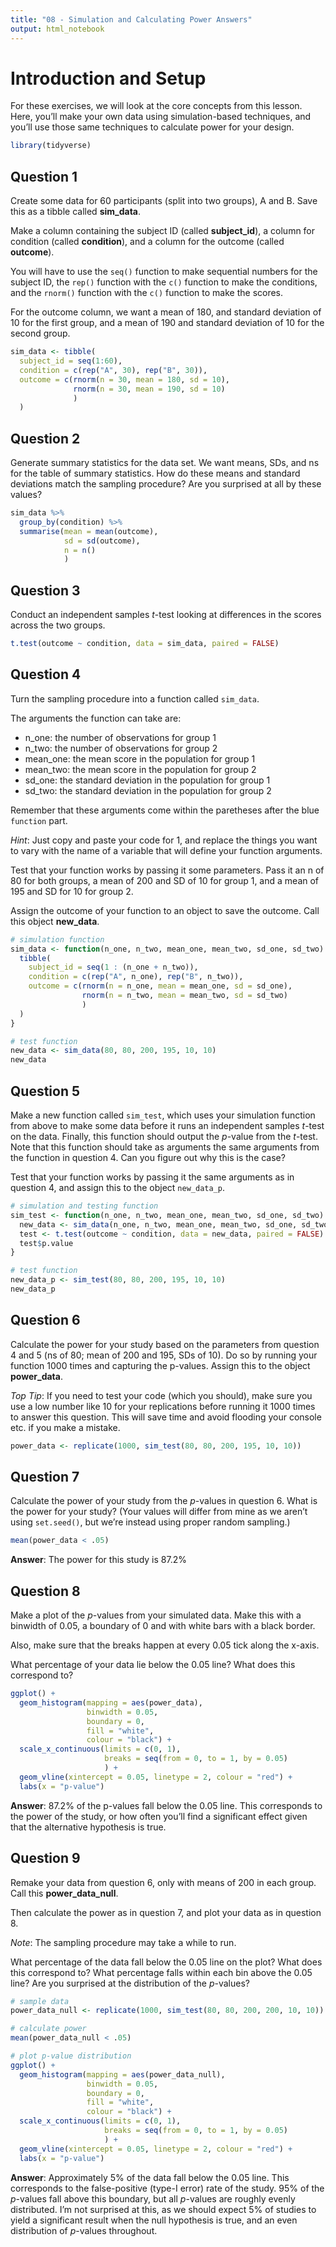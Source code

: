 ---
title: "08 - Simulation and Calculating Power Answers"
output: html_notebook
---

# Introduction and Setup

For these exercises, we will look at the core concepts from this lesson. Here, you'll make your own data using simulation-based techniques, and you'll use those same techniques to calculate power for your design.

```{r 8_exercise_libraries, message=FALSE}
library(tidyverse)
```

## Question 1

Create some data for 60 participants (split into two groups), A and B. Save this as a tibble called **sim_data**. 

Make a column containing the subject ID (called **subject_id**), a column for condition (called **condition**), and a column for the outcome (called **outcome**). 

You will have to use the `seq()` function to make sequential numbers for the subject ID, the `rep()` function with the `c()` function to make the conditions, and the `rnorm()` function with the `c()` function to make the scores.

For the outcome column, we want a mean of 180, and standard deviation of 10 for the first group, and a mean of 190 and standard deviation of 10 for the second group.

```{r 8_question_one}
sim_data <- tibble(
  subject_id = seq(1:60),
  condition = c(rep("A", 30), rep("B", 30)),
  outcome = c(rnorm(n = 30, mean = 180, sd = 10), 
              rnorm(n = 30, mean = 190, sd = 10)
              )
  )
```

## Question 2

Generate summary statistics for the data set. We want means, SDs, and ns for the table of summary statistics. How do these means and standard deviations match the sampling procedure? Are you surprised at all by these values?

```{r 8_question_two_a}
sim_data %>% 
  group_by(condition) %>% 
  summarise(mean = mean(outcome),
            sd = sd(outcome),
            n = n()
            )
```

## Question 3

Conduct an independent samples *t*-test looking at differences in the scores across the two groups.

```{r 7_question_three}
t.test(outcome ~ condition, data = sim_data, paired = FALSE)
```

## Question 4

Turn the sampling procedure into a function called `sim_data`. 

The arguments the function can take are:

- n_one: the number of observations for group 1
- n_two: the number of observations for group 2
- mean_one: the mean score in the population for group 1
- mean_two: the mean score in the population for group 2
- sd_one: the standard deviation in the population for group 1
- sd_two: the standard deviation in the population for group 2

Remember that these arguments come within the paretheses after the blue `function` part. 

*Hint*: Just copy and paste your code for 1, and replace the things you want to vary with the name of a variable that will define your function arguments.

Test that your function works by passing it some parameters. Pass it an n of 80 for both groups, a mean of 200 and SD of 10 for group 1, and a mean of 195 and SD for 10 for group 2. 

Assign the outcome of your function to an object to save the outcome. Call this object **new_data**.

```{r 8_question_four}
# simulation function
sim_data <- function(n_one, n_two, mean_one, mean_two, sd_one, sd_two) {
  tibble(
    subject_id = seq(1 : (n_one + n_two)),
    condition = c(rep("A", n_one), rep("B", n_two)),
    outcome = c(rnorm(n = n_one, mean = mean_one, sd = sd_one), 
                rnorm(n = n_two, mean = mean_two, sd = sd_two)
                )
  )
}

# test function
new_data <- sim_data(80, 80, 200, 195, 10, 10)
new_data
```

## Question 5

Make a new function called `sim_test`, which uses your simulation function from above to make some data before it runs an independent samples *t*-test on the data. Finally, this function should output the *p*-value from the *t*-test. Note that this function should take as arguments the same arguments from the function in question 4. Can you figure out why this is the case? 

Test that your function works by passing it the same arguments as in question 4, and assign this to the object `new_data_p`.

```{r 8_question_five}
# simulation and testing function
sim_test <- function(n_one, n_two, mean_one, mean_two, sd_one, sd_two) {
  new_data <- sim_data(n_one, n_two, mean_one, mean_two, sd_one, sd_two)
  test <- t.test(outcome ~ condition, data = new_data, paired = FALSE)
  test$p.value
}

# test function
new_data_p <- sim_test(80, 80, 200, 195, 10, 10)
new_data_p
```

## Question 6

Calculate the power for your study based on the parameters from question 4 and 5 (ns of 80; mean of 200 and 195, SDs of 10). Do so by running your function 1000 times and capturing the p-values. Assign this to the object **power_data**.

*Top Tip*: If you need to test your code (which you should), make sure you use a low number like 10 for your replications before running it 1000 times to answer this question. This will save time and avoid flooding your console etc. if you make a mistake.

```{r 8_question_six}
power_data <- replicate(1000, sim_test(80, 80, 200, 195, 10, 10))
```

## Question 7

Calculate the power of your study from the *p*-values in question 6. What is the power for your study? (Your values will differ from mine as we aren't using `set.seed()`, but we're instead using proper random sampling.)

```{r 8_question_seven}
mean(power_data < .05)
```

**Answer**: The power for this study is 87.2%

## Question 8

Make a plot of the *p*-values from your simulated data. Make this with a binwidth of 0.05, a boundary of 0 and with white bars with a black border. 

Also, make sure that the breaks happen at every 0.05 tick along the x-axis.

What percentage of your data lie below the 0.05 line? What does this correspond to?

```{r 8_question_eight}
ggplot() + 
  geom_histogram(mapping = aes(power_data),
                 binwidth = 0.05,
                 boundary = 0,
                 fill = "white",
                 colour = "black") +
  scale_x_continuous(limits = c(0, 1), 
                     breaks = seq(from = 0, to = 1, by = 0.05)
                     ) +
  geom_vline(xintercept = 0.05, linetype = 2, colour = "red") +
  labs(x = "p-value")
```

**Answer**: 87.2% of the p-values fall below the 0.05 line. This corresponds to the power of the study, or how often you'll find a significant effect given that the alternative hypothesis is true.

## Question 9

Remake your data from question 6, only with means of 200 in each group. Call this **power_data_null**. 

Then calculate the power as in question 7, and plot your data as in question 8. 

*Note*: The sampling procedure may take a while to run.

What percentage of the data fall below the 0.05 line on the plot? What does this correspond to? What percentage falls within each bin above the 0.05 line? Are you surprised at the distribution of the *p*-values?

```{r}
# sample data
power_data_null <- replicate(1000, sim_test(80, 80, 200, 200, 10, 10))

# calculate power
mean(power_data_null < .05)

# plot p-value distribution
ggplot() + 
  geom_histogram(mapping = aes(power_data_null),
                 binwidth = 0.05,
                 boundary = 0,
                 fill = "white",
                 colour = "black") +
  scale_x_continuous(limits = c(0, 1), 
                     breaks = seq(from = 0, to = 1, by = 0.05)
                     ) +
  geom_vline(xintercept = 0.05, linetype = 2, colour = "red") +
  labs(x = "p-value")
```

**Answer**: Approximately 5% of the data fall below the 0.05 line. This corresponds to the false-positive (type-I error) rate of the study. 95% of the *p*-values fall above this boundary, but all *p*-values are roughly evenly distributed. I'm not surprised at this, as we should expect 5% of studies to yield a significant result when the null hypothesis is true, and an even distribution of *p*-values throughout.
